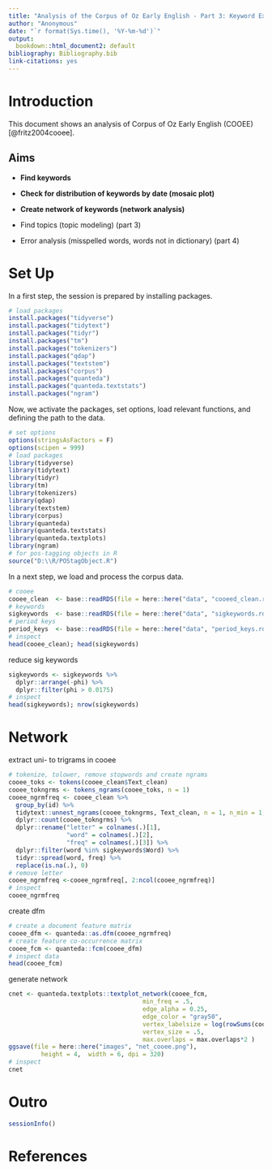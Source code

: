 ```yaml
---
title: "Analysis of the Corpus of Oz Early English - Part 3: Keyword Extraction"
author: "Anonymous"
date: "`r format(Sys.time(), '%Y-%m-%d')`"
output:
  bookdown::html_document2: default
bibliography: Bibliography.bib
link-citations: yes
---
```


# Introduction

This document shows an analysis of Corpus of Oz Early English  (COOEE) [@fritz2004cooee]. 

## Aims

* **Find keywords**

* **Check for distribution of keywords by date (mosaic plot)**

* **Create network of keywords (network analysis)**

* Find topics (topic modeling) (part 3)

* Error analysis (misspelled words, words not in dictionary) (part 4)

# Set Up

In a first step, the session is prepared by installing packages.


```r
# load packages
install.packages("tidyverse")
install.packages("tidytext")
install.packages("tidyr")
install.packages("tm")
install.packages("tokenizers")
install.packages("qdap")
install.packages("textstem")
install.packages("corpus")
install.packages("quanteda")
install.packages("quanteda.textstats")
install.packages("ngram")
```

Now, we activate the packages, set options, load relevant functions, and defining the path to the data.

```r
# set options
options(stringsAsFactors = F)
options(scipen = 999)
# load packages
library(tidyverse)
library(tidytext)
library(tidyr)
library(tm)
library(tokenizers)
library(qdap)
library(textstem)
library(corpus)
library(quanteda)
library(quanteda.textstats)
library(quanteda.textplots)
library(ngram)
# for pos-tagging objects in R
source("D:\\R/POStagObject.R") 
```


In a next step, we load and process the corpus data.


```r
# cooee
cooee_clean  <- base::readRDS(file = here::here("data", "cooeed_clean.rda"))
# keywords
sigkeywords  <- base::readRDS(file = here::here("data", "sigkeywords.rda"))
# period keys
period_keys  <- base::readRDS(file = here::here("data", "period_keys.rda"))
# inspect
head(cooee_clean); head(sigkeywords)
```


reduce sig keywords

```r
sigkeywords <- sigkeywords %>%
  dplyr::arrange(-phi) %>%
  dplyr::filter(phi > 0.0175)
# inspect
head(sigkeywords); nrow(sigkeywords)
```



# Network

extract uni- to trigrams in cooee

```r
# tokenize, tolower, remove stopwords and create ngrams
cooee_toks <- tokens(cooee_clean$Text_clean) 
cooee_tokngrms <- tokens_ngrams(cooee_toks, n = 1)
cooee_ngrmfreq <- cooee_clean %>% 
  group_by(id) %>%
  tidytext::unnest_ngrams(cooee_tokngrms, Text_clean, n = 1, n_min = 1, ngram_delim = "_") %>% 
  dplyr::count(cooee_tokngrms) %>%
  dplyr::rename("letter" = colnames(.)[1],
                "word" = colnames(.)[2],
                "freq" = colnames(.)[3]) %>%
  dplyr::filter(word %in% sigkeywords$Word) %>% 
  tidyr::spread(word, freq) %>% 
  replace(is.na(.), 0)
# remove letter
cooee_ngrmfreq <-cooee_ngrmfreq[, 2:ncol(cooee_ngrmfreq)]
# inspect
cooee_ngrmfreq
```

create dfm

```r
# create a document feature matrix
cooee_dfm <- quanteda::as.dfm(cooee_ngrmfreq)
# create feature co-occurrence matrix
cooee_fcm <- quanteda::fcm(cooee_dfm)
# inspect data
head(cooee_fcm)
```

generate network

```r
cnet <- quanteda.textplots::textplot_network(cooee_fcm, 
                                     min_freq = .5, 
                                     edge_alpha = 0.25, 
                                     edge_color = "gray50",
                                     vertex_labelsize = log(rowSums(cooee_fcm))/3,
                                     vertex_size = .5,
                                     max.overlaps = max.overlaps*2 )
ggsave(file = here::here("images", "net_cooee.png"), 
         height = 4,  width = 6, dpi = 320)
# inspect
cnet
```



# Outro

```r
sessionInfo()
```


# References